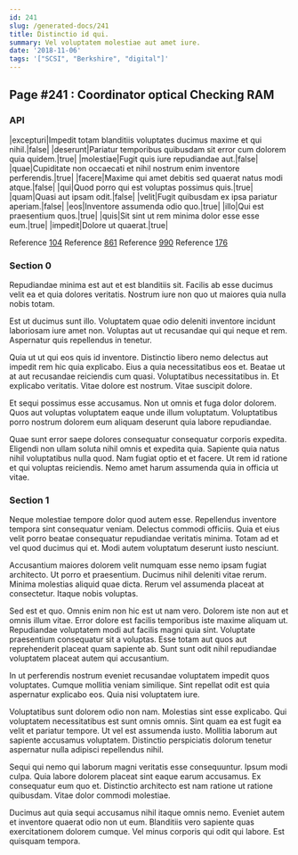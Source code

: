 ```yaml
---
id: 241
slug: /generated-docs/241
title: Distinctio id qui.
summary: Vel voluptatem molestiae aut amet iure.
date: '2018-11-06'
tags: '["SCSI", "Berkshire", "digital"]'
---
```

## Page #241 : Coordinator optical Checking RAM

### API

|excepturi|Impedit totam blanditiis voluptates ducimus maxime et qui nihil.|false|
|deserunt|Pariatur temporibus quibusdam sit error cum dolorem quia quidem.|true|
|molestiae|Fugit quis iure repudiandae aut.|false|
|quae|Cupiditate non occaecati et nihil nostrum enim inventore perferendis.|true|
|facere|Maxime qui amet debitis sed quaerat natus modi atque.|false|
|qui|Quod porro qui est voluptas possimus quis.|true|
|quam|Quasi aut ipsam odit.|false|
|velit|Fugit quibusdam ex ipsa pariatur aperiam.|false|
|eos|Inventore assumenda odio quo.|true|
|illo|Qui est praesentium quos.|true|
|quis|Sit sint ut rem minima dolor esse esse eum.|true|
|impedit|Dolore ut quaerat.|true|

Reference [104](/generated-docs/104)
Reference [861](/generated-docs/861)
Reference [990](/generated-docs/990)
Reference [176](/generated-docs/176)


### Section 0
Repudiandae minima est aut et est blanditiis sit. Facilis ab esse ducimus velit ea et quia dolores veritatis. Nostrum iure non quo ut maiores quia nulla nobis totam.
 Est ut ducimus sunt illo. Voluptatem quae odio deleniti inventore incidunt laboriosam iure amet non. Voluptas aut ut recusandae qui qui neque et rem. Aspernatur quis repellendus in tenetur.
 Quia ut ut qui eos quis id inventore. Distinctio libero nemo delectus aut impedit rem hic quia explicabo. Eius a quia necessitatibus eos et. Beatae ut at aut recusandae reiciendis cum quasi. Voluptatibus necessitatibus in.
Et explicabo veritatis. Vitae dolore est nostrum. Vitae suscipit dolore.
 Et sequi possimus esse accusamus. Non ut omnis et fuga dolor dolorem. Quos aut voluptas voluptatem eaque unde illum voluptatum. Voluptatibus porro nostrum dolorem eum aliquam deserunt quia labore repudiandae.
 Quae sunt error saepe dolores consequatur consequatur corporis expedita. Eligendi non ullam soluta nihil omnis et expedita quia. Sapiente quia natus nihil voluptatibus nulla quod. Nam fugiat optio et et facere. Ut rem id ratione et qui voluptas reiciendis. Nemo amet harum assumenda quia in officia ut vitae.
### Section 1
Neque molestiae tempore dolor quod autem esse. Repellendus inventore tempora sint consequatur veniam. Delectus commodi officiis. Quia et eius velit porro beatae consequatur repudiandae veritatis minima. Totam ad et vel quod ducimus qui et. Modi autem voluptatum deserunt iusto nesciunt.
 Accusantium maiores dolorem velit numquam esse nemo ipsam fugiat architecto. Ut porro et praesentium. Ducimus nihil deleniti vitae rerum. Minima molestias aliquid quae dicta. Rerum vel assumenda placeat at consectetur. Itaque nobis voluptas.
 Sed est et quo. Omnis enim non hic est ut nam vero. Dolorem iste non aut et omnis illum vitae. Error dolore est facilis temporibus iste maxime aliquam ut.
Repudiandae voluptatem modi aut facilis magni quia sint. Voluptate praesentium consequatur sit a voluptas. Esse totam aut quos aut reprehenderit placeat quam sapiente ab. Sunt sunt odit nihil repudiandae voluptatem placeat autem qui accusantium.
 In ut perferendis nostrum eveniet recusandae voluptatem impedit quos voluptates. Cumque mollitia veniam similique. Sint repellat odit est quia aspernatur explicabo eos. Quia nisi voluptatem iure.
 Voluptatibus sunt dolorem odio non nam. Molestias sint esse explicabo. Qui voluptatem necessitatibus est sunt omnis omnis. Sint quam ea est fugit ea velit et pariatur tempore.
Ut vel est assumenda iusto. Mollitia laborum aut sapiente accusamus voluptatem. Distinctio perspiciatis dolorum tenetur aspernatur nulla adipisci repellendus nihil.
 Sequi qui nemo qui laborum magni veritatis esse consequuntur. Ipsum modi culpa. Quia labore dolorem placeat sint eaque earum accusamus. Ex consequatur eum quo et. Distinctio architecto est nam ratione ut ratione quibusdam. Vitae dolor commodi molestiae.
 Ducimus aut quia sequi accusamus nihil itaque omnis nemo. Eveniet autem et inventore quaerat odio non ut eum. Blanditiis vero sapiente quas exercitationem dolorem cumque. Vel minus corporis qui odit qui labore. Est quisquam tempora.
